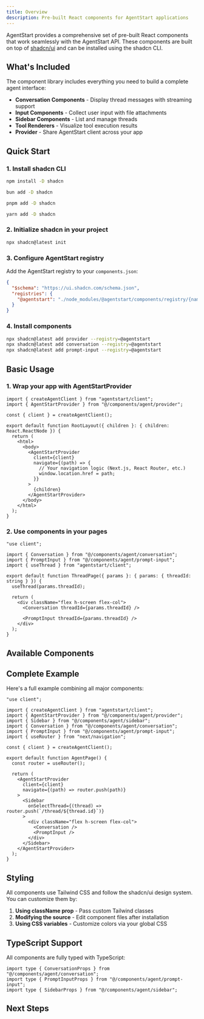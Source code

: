 ```yaml
---
title: Overview
description: Pre-built React components for AgentStart applications
---
```


AgentStart provides a comprehensive set of pre-built React components that work seamlessly with the AgentStart API. These components are built on top of [shadcn/ui](https://ui.shadcn.com) and can be installed using the shadcn CLI.

## What's Included

The component library includes everything you need to build a complete agent interface:

- **Conversation Components** - Display thread messages with streaming support
- **Input Components** - Collect user input with file attachments
- **Sidebar Components** - List and manage threads
- **Tool Renderers** - Visualize tool execution results
- **Provider** - Share AgentStart client across your app

## Quick Start

### 1. Install shadcn CLI

```bash tab="npm"
npm install -D shadcn
```

```bash tab="bun"
bun add -D shadcn
```

```bash tab="pnpm"
pnpm add -D shadcn
```

```bash tab="yarn"
yarn add -D shadcn
```

### 2. Initialize shadcn in your project

```bash
npx shadcn@latest init
```

### 3. Configure AgentStart registry

Add the AgentStart registry to your `components.json`:

```json title="components.json"
{
  "$schema": "https://ui.shadcn.com/schema.json",
  "registries": {
    "@agentstart": "./node_modules/@agentstart/components/registry/{name}.json"
  }
}
```

### 4. Install components

```bash
npx shadcn@latest add provider --registry=@agentstart
npx shadcn@latest add conversation --registry=@agentstart
npx shadcn@latest add prompt-input --registry=@agentstart
```

## Basic Usage

### 1. Wrap your app with AgentStartProvider

```tsx title="app/layout.tsx"
import { createAgentClient } from "agentstart/client";
import { AgentStartProvider } from "@/components/agent/provider";

const { client } = createAgentClient();

export default function RootLayout({ children }: { children: React.ReactNode }) {
  return (
    <html>
      <body>
        <AgentStartProvider 
          client={client}
          navigate={(path) => {
            // Your navigation logic (Next.js, React Router, etc.)
            window.location.href = path;
          }}
        >
          {children}
        </AgentStartProvider>
      </body>
    </html>
  );
}
```

### 2. Use components in your pages

```tsx title="app/thread/[threadId]/page.tsx"
"use client";

import { Conversation } from "@/components/agent/conversation";
import { PromptInput } from "@/components/agent/prompt-input";
import { useThread } from "agentstart/client";

export default function ThreadPage({ params }: { params: { threadId: string } }) {
  useThread(params.threadId);

  return (
    <div className="flex h-screen flex-col">
      <Conversation threadId={params.threadId} />

      <PromptInput threadId={params.threadId} />
    </div>
  );
}
```

## Available Components

<Cards>
  <Card title="Provider" href="/docs/components/provider" />
  <Card title="Conversation" href="/docs/components/conversation" />
  <Card title="Prompt Input" href="/docs/components/prompt-input" />
  <Card title="Sidebar" href="/docs/components/sidebar" />
</Cards>

## Complete Example

Here's a full example combining all major components:

```tsx title="app/page.tsx"
"use client";

import { createAgentClient } from "agentstart/client";
import { AgentStartProvider } from "@/components/agent/provider";
import { Sidebar } from "@/components/agent/sidebar";
import { Conversation } from "@/components/agent/conversation";
import { PromptInput } from "@/components/agent/prompt-input";
import { useRouter } from "next/navigation";

const { client } = createAgentClient();

export default function AgentPage() {
  const router = useRouter();

  return (
    <AgentStartProvider 
      client={client}
      navigate={(path) => router.push(path)}
    >
      <Sidebar
        onSelectThread={(thread) => router.push(`/thread/${thread.id}`)}
      >
        <div className="flex h-screen flex-col">
          <Conversation />
          <PromptInput />
        </div>
      </Sidebar>
    </AgentStartProvider>
  );
}
```

## Styling

All components use Tailwind CSS and follow the shadcn/ui design system. You can customize them by:

1. **Using className prop** - Pass custom Tailwind classes
2. **Modifying the source** - Edit component files after installation
3. **Using CSS variables** - Customize colors via your global CSS

## TypeScript Support

All components are fully typed with TypeScript:

```tsx
import type { ConversationProps } from "@/components/agent/conversation";
import type { PromptInputProps } from "@/components/agent/prompt-input";
import type { SidebarProps } from "@/components/agent/sidebar";
```

## Next Steps

<Cards>
  <Card title="Provider" href="/docs/components/provider" />
  <Card title="Conversation" href="/docs/components/conversation" />
  <Card title="Prompt Input" href="/docs/components/prompt-input" />
  <Card title="Sidebar" href="/docs/components/sidebar" />
</Cards>
